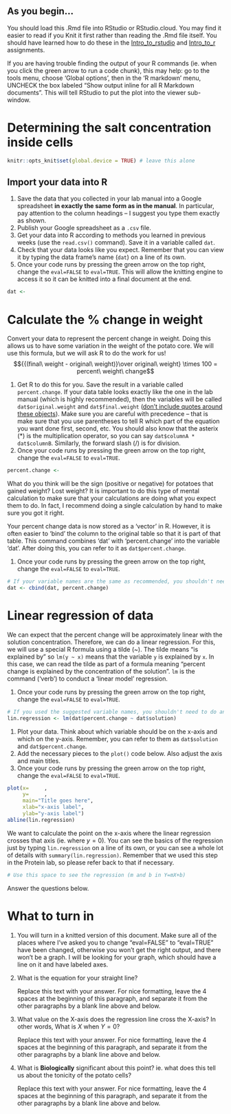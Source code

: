 ## As you begin...

You should load this .Rmd file into RStudio or RStudio.cloud. You may find it easier to read if you Knit it first rather than reading the .Rmd file itself. You should have learned how to do these in the [Intro_to_rstudio](https://senanu.github.io/b40/docs/labs/R/intro_to_rstudio.html) and [Intro_to_r](https://senanu.github.io/b40/docs/labs/R/intro_to_r.html) assignments.

If you are having trouble finding the output of your R commands (ie. when you click the green arrow to run a code chunk), this may help: go to the tools menu, choose 'Global options', then in the 'R markdown' menu, UNCHECK the box labeled "Show output inline for all R Markdown documents". This will tell RStudio to put the plot into the viewer sub-window.

# Determining the salt concentration inside cells

```r
knitr::opts_knit$set(global.device = TRUE) # leave this alone
```

## Import your data into R

1.  Save the data that you collected in your lab manual into a Google spreadsheet **in exactly the same form as in the manual**. In particular, pay attention to the column headings -- I suggest you type them exactly as shown.
2.  Publish your Google spreadsheet as a `.csv` file.
3.  Get your data into R according to methods you learned in previous weeks (use the `read.csv()` command). Save it in a variable called `dat`.
4.  Check that your data looks like you expect. Remember that you can view it by typing the data frame's name (`dat`) on a line of its own.
5.  Once your code runs by pressing the green arrow on the top right, change the `eval=FALSE` to `eval=TRUE`. This will allow the knitting engine to access it so it can be knitted into a final document at the end.

```r
dat <-
```

# Calculate the % change in weight

Convert your data to represent the percent change in weight. Doing this allows us to have some variation in the weight of the potato core. We will use this formula, but we will ask R to do the work for us! $${{(final\ weight - original\ weight)}\over original\ weight} \times 100 = percent\ weight\ change$$

1.  Get R to do this for you. Save the result in a variable called `percent.change`. If your data table looks exactly like the one in the lab manual (which is highly recommended), then the variables will be called `dat$original.weight` and `dat$final.weight` ([don't include quotes around these objects](https://senanu.github.io/b40/docs/labs/R/r_faq.html#objects-and-quotes-in-r)). Make sure you are careful with precedence -- that is make sure that you use parentheses to tell R which part of the equation you want done first, second, etc. You should also know that the asterix (\*) is the multiplication operator, so you can say `dat$columnA * dat$columnB`. Similarly, the forward slash (/) is for division.
2.  Once your code runs by pressing the green arrow on the top right, change the `eval=FALSE` to `eval=TRUE`.

```r
percent.change <-
```

What do you think will be the sign (positive or negative) for potatoes that gained weight? Lost weight? It is important to do this type of mental calculation to make sure that your calculations are doing what you expect them to do. In fact, I recommend doing a single calculation by hand to make sure you got it right.

Your percent change data is now stored as a 'vector' in R. However, it is often easier to 'bind' the column to the original table so that it is part of that table. This command combines 'dat' with 'percent.change' into the variable 'dat'. After doing this, you can refer to it as `dat$percent.change`.

1.  Once your code runs by pressing the green arrow on the top right, change the `eval=FALSE` to `eval=TRUE`.

```r
# If your variable names are the same as recommended, you shouldn't need to do anything with this code chunk.
dat <- cbind(dat, percent.change)
```

# Linear regression of data

We can expect that the percent change will be approximately linear with the solution concentration. Therefore, we can do a linear regression. For this, we will use a special R formula using a tilde (\~). The tilde means "is explained by" so `lm(y ~ x)` means that the variable `y` is explained by `x`. In this case, we can read the tilde as part of a formula meaning "percent change is explained by the concentration of the solution". `lm` is the command ('verb') to conduct a 'linear model' regression.

1.  Once your code runs by pressing the green arrow on the top right, change the `eval=FALSE` to `eval=TRUE`.

```r
# If you used the suggested variable names, you shouldn't need to do anything here.
lin.regression <- lm(dat$percent.change ~ dat$solution)
```

1.  Plot your data. Think about which variable should be on the x-axis and which on the y-axis. Remember, you can refer to them as `dat$solution` and `dat$percent.change`.
2.  Add the necessary pieces to the `plot()` code below. Also adjust the axis and main titles.
3.  Once your code runs by pressing the green arrow on the top right, change the `eval=FALSE` to `eval=TRUE`.

```r
plot(x=     ,
     y=     ,
     main="Title goes here",
     xlab="x-axis label",
     ylab="y-axis label")
abline(lin.regression)
```

We want to calculate the point on the x-axis where the linear regression crosses that axis (ie. where $y=0$). You can see the basics of the regression just by typing `lin.regression` on a line of its own, or you can see a whole lot of details with `summary(lin.regression)`. Remember that we used this step in the Protein lab, so please refer back to that if necessary.

```r
# Use this space to see the regression (m and b in Y=mX+b)
```

Answer the questions below.

# What to turn in

1.  You will turn in a knitted version of this document. Make sure all of the places where I've asked you to change "eval=FALSE" to "eval=TRUE" have been changed, otherwise you won't get the right output, and there won't be a graph. I will be looking for your graph, which should have a line on it and have labeled axes.

2.  What is the equation for your straight line?

    Replace this text with your answer. For nice formatting, leave the 4 spaces at the beginning of this paragraph, and separate it from the other paragraphs by a blank line above and below.

3.  What value on the X-axis does the regression line cross the X-axis? In other words, What is $X$ when $Y = 0$?

    Replace this text with your answer. For nice formatting, leave the 4 spaces at the beginning of this paragraph, and separate it from the other paragraphs by a blank line above and below.

4.  What is **Biologically** significant about this point? ie. what does this tell us about the tonicity of the potato cells?

    Replace this text with your answer. For nice formatting, leave the 4 spaces at the beginning of this paragraph, and separate it from the other paragraphs by a blank line above and below.
